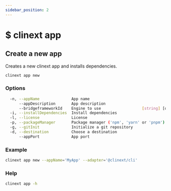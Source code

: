 ```yaml
---
sidebar_position: 2
---
```


# $ clinext app

## Create a new app
Creates a new clinext app and installs dependencies.
```bash
clinext app new
```

### Options
```bash
  -n, --appName              App name                                                      [string] [default: "MyAppName"]
      --appDescription       App description                                          [string] [default: "A CliNext app"]
      --bridgeframeworkId    Engine to use                  [string] [default: "@clinext/parse-server-engine"]
  -i, --installDependencies  Install dependencies                                                [boolean] [default: true]
  -l, --license              License                                                             [string] [default: "MIT"]
  -p, --packageManager       Package manager ('npm', 'yarn' or 'pnpm')                           [string] [default: "npm"]
  -g, --gitInit              Initialize a git repository                                         [boolean] [default: true]
  -d, --destination          Choose a destination                                                                 [string]
      --appPort              App port                                                             [number] [default: 1387]  
```

### Example
```bash
clinext app new --appName='MyApp' --adapter='@clinext/cli'
```

### Help
```bash
clinext app -h
```
